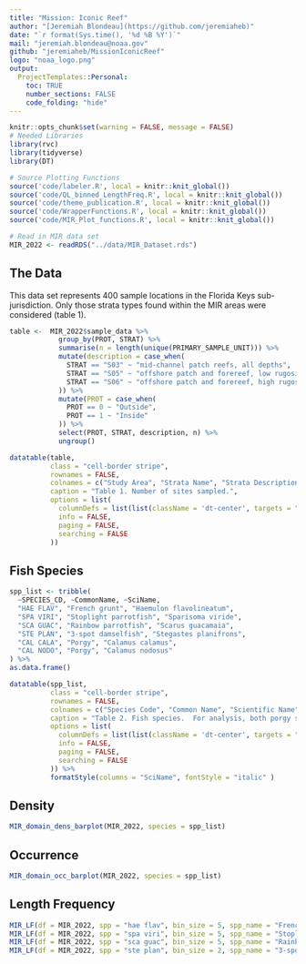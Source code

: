 ```yaml
---
title: "Mission: Iconic Reef"
author: "[Jeremiah Blondeau](https://github.com/jeremiaheb)"
date: "`r format(Sys.time(), '%d %B %Y')`"
mail: "jeremiah.blondeau@noaa.gov"
github: "jeremiaheb/MissionIconicReef"
logo: "noaa_logo.png"
output:
  ProjectTemplates::Personal:
    toc: TRUE
    number_sections: FALSE
    code_folding: "hide"
---
```


```r
knitr::opts_chunk$set(warning = FALSE, message = FALSE)
# Needed Libraries
library(rvc)
library(tidyverse)
library(DT)

# Source Plotting Functions
source('code/labeler.R', local = knitr::knit_global())
source('code/QL_binned_LengthFreq.R', local = knitr::knit_global())
source('code/theme_publication.R', local = knitr::knit_global())
source('code/WrapperFunctions.R', local = knitr::knit_global())
source('code/MIR_Plot_functions.R', local = knitr::knit_global())

# Read in MIR data set
MIR_2022 <- readRDS("../data/MIR_Dataset.rds")
```

## The Data

This data set represents 400 sample locations in the Florida Keys sub-jurisdiction. Only those strata types found within the MIR areas were considered (table 1).

```r
table <-  MIR_2022$sample_data %>%
            group_by(PROT, STRAT) %>%
            summarise(n = length(unique(PRIMARY_SAMPLE_UNIT))) %>%
            mutate(description = case_when(
              STRAT == "S03" ~ "mid-channel patch reefs, all depths",
              STRAT == "S05" ~ "offshore patch and forereef, low rugosity, <12m",
              STRAT == "S06" ~ "offshore patch and forereef, high rugosity, <12m"
            )) %>%
            mutate(PROT = case_when(
              PROT == 0 ~ "Outside",
              PROT == 1 ~ "Inside"
            )) %>% 
            select(PROT, STRAT, description, n) %>%
            ungroup()

datatable(table, 
          class = "cell-border stripe", 
          rownames = FALSE,
          colnames = c("Study Area", "Strata Name", "Strata Description", "Sample Number"),
          caption = "Table 1. Number of sites sampled.",
          options = list(
            columnDefs = list(list(className = 'dt-center', targets = "_all")),
            info = FALSE,
            paging = FALSE,
            searching = FALSE
          ))

```

## Fish Species

```r
spp_list <- tribble(
  ~SPECIES_CD, ~CommonName, ~SciName,
  "HAE FLAV", "French grunt", "Haemulon flavolineatum",
  "SPA VIRI", "Stoplight parrotfish", "Sparisoma viride",
  "SCA GUAC", "Rainbow parrotfish", "Scarus guacamaia", 
  "STE PLAN", "3-spot damselfish", "Stegastes planifrons",
  "CAL CALA", "Porgy", "Calamus calamus",
  "CAL NODO", "Porgy", "Calamus nodosus"
) %>%
as.data.frame()

datatable(spp_list,
          class = "cell-border stripe",
          rownames = FALSE,
          colnames = c("Species Code", "Common Name", "Scientific Name"),
          caption = "Table 2. Fish species.  For analysis, both porgy species were combined ",
          options = list(
            columnDefs = list(list(className = 'dt-center', targets = "_all")),
            info = FALSE,
            paging = FALSE,
            searching = FALSE
          )) %>%
          formatStyle(columns = "SciName", fontStyle = "italic" )
```

## Density

```r
MIR_domain_dens_barplot(MIR_2022, species = spp_list)
```

## Occurrence

```r
MIR_domain_occ_barplot(MIR_2022, species = spp_list)
```

## Length Frequency

```r
MIR_LF(df = MIR_2022, spp = "hae flav", bin_size = 5, spp_name = "French grunt")
MIR_LF(df = MIR_2022, spp = "spa viri", bin_size = 5, spp_name = "Stoplight parrotfish")
MIR_LF(df = MIR_2022, spp = "sca guac", bin_size = 5, spp_name = "Rainbow parrotfish")
MIR_LF(df = MIR_2022, spp = "ste plan", bin_size = 2, spp_name = "3-spot damselfish")
```
